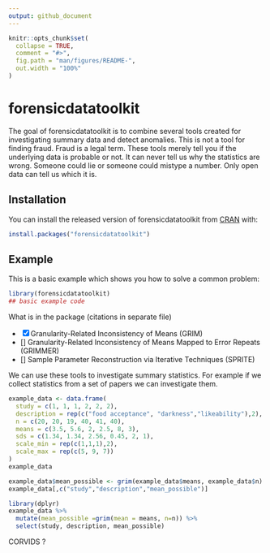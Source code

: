 ```yaml
---
output: github_document
---
```


<!-- README.md is generated from README.Rmd. Please edit that file -->

```r
knitr::opts_chunk$set(
  collapse = TRUE,
  comment = "#>",
  fig.path = "man/figures/README-",
  out.width = "100%"
)
```

# forensicdatatoolkit

<!-- badges: start -->
<!-- badges: end -->

The goal of forensicdatatoolkit is to combine several tools created for investigating 
summary data and detect anomalies. This is not a tool for finding fraud. Fraud is a legal term.
These tools merely tell you if the underlying data is probable or not. It can never tell us
why the statistics are wrong. Someone could lie or someone could mistype a number. Only open data
can tell us which it is.

## Installation

You can install the released version of forensicdatatoolkit from [CRAN](https://CRAN.R-project.org) with:

``` r
install.packages("forensicdatatoolkit")
```

## Example

This is a basic example which shows you how to solve a common problem:

```r
library(forensicdatatoolkit)
## basic example code
```


What is in the package (citations in separate file)

- [x] Granularity-Related Inconsistency of Means (GRIM)
- [] Granularity-Related Inconsistency of Means Mapped to Error Repeats (GRIMMER)
- [] Sample Parameter Reconstruction via Iterative Techniques (SPRITE)


We can use these tools to investigate summary statistics. 
For example if we collect statistics from a set of papers we can investigate them.

```r
example_data <- data.frame(
  study = c(1, 1, 1, 2, 2, 2),
  description = rep(c("food acceptance", "darkness","likeability"),2),
  n = c(20, 20, 19, 40, 41, 40),
  means = c(3.5, 5.6, 2, 2.5, 8, 3),
  sds = c(1.34, 1.34, 2.56, 0.45, 2, 1),
  scale_min = rep(c(1,1,1),2),
  scale_max = rep(c(5, 9, 7))
)
example_data
```
```r
example_data$mean_possible <- grim(example_data$means, example_data$n)
example_data[,c("study","description","mean_possible")]
```


```r
library(dplyr)
example_data %>% 
  mutate(mean_possible =grim(mean = means, n=n)) %>% 
  select(study, description, mean_possible)
```

CORVIDS ?

